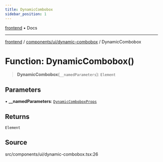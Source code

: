```yaml
---
title: DynamicCombobox
sidebar_position: 1
---
```


[frontend](../../../..) • Docs

***

[frontend](../../../..) / [components/ui/dynamic-combobox](..) / DynamicCombobox

# Function: DynamicCombobox()

> **DynamicCombobox**(`__namedParameters`): `Element`

## Parameters

• **\_\_namedParameters**: [`DynamicComboboxProps`](../interfaces/DynamicComboboxProps)

## Returns

`Element`

## Source

src/components/ui/dynamic-combobox.tsx:26
